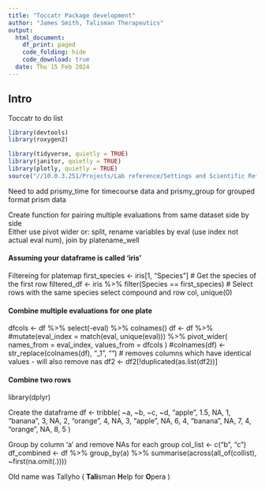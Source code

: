 ```yaml
---
title: "Toccatr Package development"
author: "James Smith, Talisman Therapeutics" 
output: 
  html_document: 
    df_print: paged 
    code_folding: hide 
    code_download: true 
  date: Thu 15 Feb 2024 
---
```


## Intro

Toccatr to do list

```r
library(devtools)
library(roxygen2)

library(tidyverse, quietly = TRUE) 
library(janitor, quietly = TRUE) 
library(plotly, quietly = TRUE)
source("//10.0.3.251/Projects/Lab reference/Settings and Scientific Reference/slackrs/core_scripts/neuromuscular_function_1_6.r")

```


Need to add prismy_time for timecourse data and prismy_group for grouped format prism data

Create function for pairing multiple evaluations from same dataset side by side  
Either use pivot wider or: split, rename variables by eval (use index not actual eval num), join by platename_well

#### Assuming your dataframe is called 'iris'
Filtereing for platemap
first_species <- iris[1, "Species"]  # Get the species of the first row
filtered_df <- iris %>%
  filter(Species == first_species)  # Select rows with the same species
  select compound and row col, 
  unique(0)

####  Combine multiple evaluations for one plate

dfcols <- df %>% select(-eval) %>% colnames() 
df <- df %>% 
  #mutate(eval_index = match(eval, unique(eval))) %>% 
  pivot_wider(
    names_from = eval_index, 
    values_from = dfcols
  )
 #colnames(df) <- str_replace(colnames(df), "_1", "")
# removes columns which have identical values  - will also remove nas
df2 <- df2[!duplicated(as.list(df2))]



#### Combine two rows

library(dplyr)

  Create the dataframe
df <- tribble(
  ~a, ~b, ~c, ~d,
  "apple", 1.5, NA, 1,
  "banana", 3, NA, 2,
  "orange", 4, NA, 3,
  "apple", NA, 6, 4,
  "banana", NA, 7, 4,
  "orange", NA, 8, 5
)

  Group by column 'a' and remove NAs for each group
  col_list <- c("b", "c")
df_combined <- df %>%
  group_by(a) %>%
  summarise(across(all_of(collist), ~first(na.omit(.))))
  
  
Old name was Tallyho ( **Tali**sman **H**elp for **O**pera )

